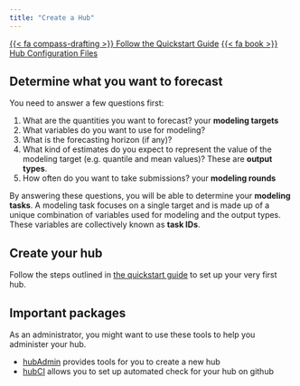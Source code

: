 ```yaml
---
title: "Create a Hub"
---
```



[{{< fa compass-drafting >}} Follow the Quickstart Guide](https://hubverse.io/en/latest/quickstart-hub-admin/intro.html){.btn .btn-outline-dark .ms-auto}
[{{< fa book >}} Hub Configuration Files](https://hubverse.io/en/latest/user-guide/hub-config.html){.btn .btn-outline-dark .ms-auto}

## Determine what you want to forecast

You need to answer a few questions first:

1. What are the quantities you want to forecast? your **modeling targets**
2. What variables do you want to use for modeling? 
3. What is the forecasting horizon (if any)?
4. What kind of estimates do you expect to represent the value of the modeling target (e.g. quantile and mean values)? These are **output types**.
4. How often do you want to take submissions? your **modeling rounds**

By answering these questions, you will be able to determine your **modeling tasks**.
A modeling task focuses on a single target and is made up of a unique
combination of variables used for modeling and the output types. These variables
are collectively known as **task IDs**.


## Create your hub

Follow the steps outlined in [the quickstart guide](https://hubverse.io/en/latest/quickstart-hub-admin/intro.html) to set up your very first hub.


## Important packages

As an administrator, you might want to use these tools to help you administer
your hub.

 - [hubAdmin](https://hubverse-org.github.io/hubAdmin) provides tools for you to create a new hub
 - [hubCI](https://hubverse-org.github.io/hubCI) allows you to set up automated check for your hub on github


